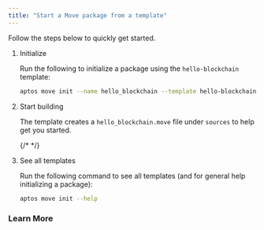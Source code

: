 ```yaml
---
title: "Start a Move package from a template"
---
```




Follow the steps below to quickly get started.



<Steps>

1. Initialize

   Run the following to initialize a package using the `hello-blockchain` template:

   ```bash filename="Terminal"
   aptos move init --name hello_blockchain --template hello-blockchain
   ```

2. Start building

   The template creates a `hello_blockchain.move` file under `sources` to help get you started.

   {/* <RemoteCodeblock permalink="https://github.com/aptos-labs/aptos-core/blob/afd3706c17bcccfb39a9d6059aecbfa648ed295d/aptos-move/move-examples/hello_blockchain/sources/hello_blockchain.move#L1-L64"></RemoteCodeblock> */}

3. See all templates

   Run the following command to see all templates (and for general help initializing a package):

   ```bash
   aptos move init --help
   ```

</Steps>








### Learn More



<CardGrid>
  <LinkCard href="/build/smart-contracts" title="Smart Contracts" description="Learn how to build in Move" />

  <LinkCard href="/build/smart-contracts/create-package" title="Create Package" description="Get started by learning how to create a Move package" />
</CardGrid>
